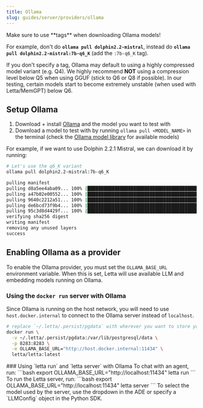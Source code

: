 ```yaml
---
title: Ollama
slug: guides/server/providers/ollama
---
```


<Warning>
Make sure to use **tags** when downloading Ollama models!

For example, don't do **`ollama pull dolphin2.2-mistral`**, instead do **`ollama pull dolphin2.2-mistral:7b-q6_K`** (add the `:7b-q6_K` tag).

If you don't specify a tag, Ollama may default to using a highly compressed model variant (e.g. Q4).
We highly recommend **NOT** using a compression level below Q5 when using GGUF (stick to Q6 or Q8 if possible).
In our testing, certain models start to become extremely unstable (when used with Letta/MemGPT) below Q6.
</Warning>

## Setup Ollama

1. Download + install [Ollama](https://github.com/ollama/ollama) and the model you want to test with
2. Download a model to test with by running `ollama pull <MODEL_NAME>` in the terminal (check the [Ollama model library](https://ollama.ai/library) for available models)

For example, if we want to use Dolphin 2.2.1 Mistral, we can download it by running:

```sh
# Let's use the q6_K variant
ollama pull dolphin2.2-mistral:7b-q6_K
```

```sh
pulling manifest
pulling d8a5ee4aba09... 100% |█████████████████████████████████████████████████████████████████████████| (4.1/4.1 GB, 20 MB/s)
pulling a47b02e00552... 100% |██████████████████████████████████████████████████████████████████████████████| (106/106 B, 77 B/s)
pulling 9640c2212a51... 100% |████████████████████████████████████████████████████████████████████████████████| (41/41 B, 22 B/s)
pulling de6bcd73f9b4... 100% |████████████████████████████████████████████████████████████████████████████████| (58/58 B, 28 B/s)
pulling 95c3d8d4429f... 100% |█████████████████████████████████████████████████████████████████████████████| (455/455 B, 330 B/s)
verifying sha256 digest
writing manifest
removing any unused layers
success
```

## Enabling Ollama as a provider
To enable the Ollama provider, you must set the `OLLAMA_BASE_URL` environment variable. When this is set, Letta will use available LLM and embedding models running on Ollama.

### Using the `docker run` server with Ollama
Since Ollama is running on the host network, you will need to use `host.docker.internal` to connect to the Ollama server instead of `localhost`.
```bash
# replace `~/.letta/.persist/pgdata` with wherever you want to store your agent data
docker run \
  -v ~/.letta/.persist/pgdata:/var/lib/postgresql/data \
  -p 8283:8283 \
  -e OLLAMA_BASE_URL="http://host.docker.internal:11434" \
  letta/letta:latest
```

<Accordion icon="square-terminal" title="CLI (pypi only)">
### Using `letta run` and `letta server` with Ollama
To chat with an agent, run:
```bash
export OLLAMA_BASE_URL="http://localhost:11434"
letta run
```
To run the Letta server, run:
```bash
export OLLAMA_BASE_URL="http://localhost:11434"
letta server
```
To select the model used by the server, use the dropdown in the ADE or specify a `LLMConfig` object in the Python SDK.
</Accordion>
